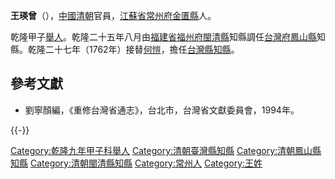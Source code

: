 '''王瑛曾'''（{{bd|？||？||}}），[[中國|中國]][[清朝|清朝]]官員，[[江蘇省|江蘇省]][[常州府|常州府]][[金匱縣|金匱縣]]人。

乾隆甲子[[舉人|舉人]]。乾隆二十五年八月由[[福建省|福建省]][[福州府|福州府]][[閩清縣|閩清縣]]知縣調任[[台灣府|台灣府]][[鳳山縣|鳳山縣]]知縣。乾隆二十七年（1762年）接替[[何愷|何愷]]，擔任[[台灣縣|台灣縣]][[知縣|知縣]]。

==參考文獻==
*劉寧顏編，《重修台灣省通志》，台北市，台灣省文獻委員會，1994年。

{{-}}
{{start box}}
{{s-off}}
{{s-before|[[何愷|何愷]]}}
{{s-title|[[台灣府|台灣府]][[台灣縣|台灣縣]][[知縣|知縣]] |1762年上任}}
{{s-after|[[徐德峻|徐德峻]]}}
{{end box}}

[[Category:乾隆九年甲子科舉人|Category:乾隆九年甲子科舉人]]
[[Category:清朝臺灣縣知縣|Category:清朝臺灣縣知縣]]
[[Category:清朝鳳山縣知縣|Category:清朝鳳山縣知縣]]
[[Category:清朝閩清縣知縣|Category:清朝閩清縣知縣]]
[[Category:常州人|Category:常州人]]
[[Category:王姓|Category:王姓]]
